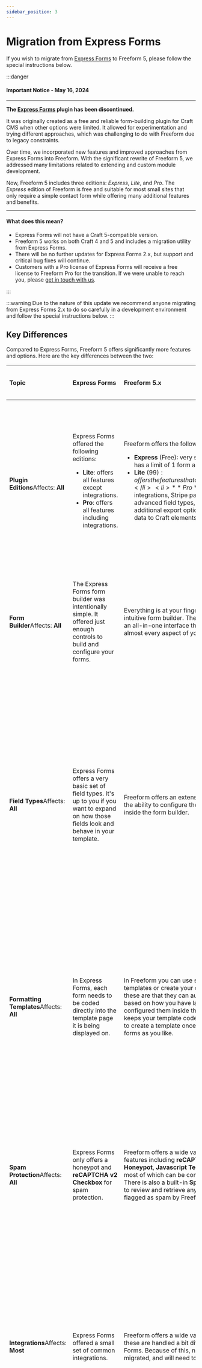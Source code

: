 ```yaml
---
sidebar_position: 3
---
```



# Migration from Express Forms

If you wish to migrate from [Express Forms](https://plugins.craftcms.com/express-forms) to Freeform 5, please follow the special instructions below.

:::danger

#### Important Notice - May 16, 2024

<hr />

**The [Express Forms](https://discontinued-docs.solspace.com/express-forms/) plugin has been discontinued.**

It was originally created as a free and reliable form-building plugin for Craft CMS when other options were limited. It allowed for experimentation and trying different approaches, which was challenging to do with Freeform due to legacy constraints.

Over time, we incorporated new features and improved approaches from Express Forms into Freeform. With the significant rewrite of Freeform 5, we addressed many limitations related to extending and custom module development.

Now, Freeform 5 includes three editions: _Express_, _Lite_, and _Pro_. The _Express_ edition of Freeform is free and suitable for most small sites that only require a simple contact form while offering many additional features and benefits.

<hr />

#### What does this mean?

- Express Forms will not have a Craft 5-compatible version.
- Freeform 5 works on both Craft 4 and 5 and includes a migration utility from Express Forms.
- There will be no further updates for Express Forms 2.x, but support and critical bug fixes will continue.
- Customers with a Pro license of Express Forms will receive a free license to Freeform Pro for the transition. If we were unable to reach you, please [get in touch with us](https://support.solspace.com/).

:::

:::warning
Due to the nature of this update we recommend anyone migrating from Express Forms 2.x to do so carefully in a development environment and follow the special instructions below.
:::

## Key Differences

Compared to Express Forms, Freeform 5 offers significantly more features and options. Here are the key differences between the two:

| <h4 class="no-margin">Topic</h4>                                                                                                                                      | <h4 class="no-margin yellow">Express Forms</h4>                                                                                                                                 | <h4 class="no-margin green">Freeform 5.x</h4>                                                                                                                                                                                                                                                                                                                                                                                                        | <h4 class="no-margin red">Required Action</h4>                                                                                                                                                                                                                                                                                                                                                                                                                                                    |
| :-------------------------------------------------------------------------------------------------------------------------------------------------------------------- | :------------------------------------------------------------------------------------------------------------------------------------------------------------------------------ | :--------------------------------------------------------------------------------------------------------------------------------------------------------------------------------------------------------------------------------------------------------------------------------------------------------------------------------------------------------------------------------------------------------------------------------------------------- | :------------------------------------------------------------------------------------------------------------------------------------------------------------------------------------------------------------------------------------------------------------------------------------------------------------------------------------------------------------------------------------------------------------------------------------------------------------------------------------------------ |
| **Plugin Editions**<span class="change-affects-text">Affects: **All**</span><div class="change-affects"><div class="change-affects-bar affects-all"></div></div>      | Express Forms offered the following editions: <ul><li>**Lite**: offers all features except integrations.</li><li>**Pro**: offers all features including integrations.</li></ul> | Freeform offers the following editions:<ul><li>**Express** (Free): very similar offerings as _Lite_, but has a limit of 1 form and up to 20 fields.</li><li>**Lite** ($99): offers the features that are necessary for most sites.</li><li>**Pro** ($149): enables integrations, Stripe payments, additional advanced field types, conditional rules logic, additional export options, mapping submission data to Craft elements and more.</li></ul> | To choose the edition that is right for you, check out the [Compare](../intro.mdx#compare) table for a complete breakdown of features for each edition. Please note that a fresh install of Freeform will likely automatically install the free _Express_ edition. You will need to [switch editions](./installing-updating.mdx#changing-editions) to enable _Lite_ or _Pro_.                                                                                                                     |
| **Form Builder**<span class="change-affects-text">Affects: **All**</span><div class="change-affects"><div class="change-affects-bar affects-all"></div></div>         | The Express Forms form builder was intentionally simple. It offered just enough controls to build and configure your forms.                                                     | Everything is at your fingertips in our elegant and intuitive form builder. The Freeform form builder is an all-in-one interface that lets you take control of almost every aspect of your forms.                                                                                                                                                                                                                                                    | Be sure to explore and take advantage of all the new options available in Freeform. Check out the [Form Builder](../forms/builder.mdx) documentation for a tour of the form builder.                                                                                                                                                                                                                                                                                                              |
| **Field Types**<span class="change-affects-text">Affects: **All**</span><div class="change-affects"><div class="change-affects-bar affects-all"></div></div>          | Express Forms offers a very basic set of field types. It's up to you if you want to expand on how those fields look and behave in your template.                                | Freeform offers an extensive set of field types and the ability to configure them more in-depth directly inside the form builder.                                                                                                                                                                                                                                                                                                                    | Your fields will be migrated to the same or similar field type in Freeform. If you wish to change any of those fields, you can simply change the field type of these directly inside the form builder. Specifically, the **Options** field type will be converted to Freeform's **Checkboxes** field type. If it should be a **Dropdown** or **Radios**, you can change it after the migration. Check out the [Fields](../forms/fields.mdx) documentation for a complete list of all field types. |
| **Formatting Templates**<span class="change-affects-text">Affects: **All**</span><div class="change-affects"><div class="change-affects-bar affects-all"></div></div> | In Express Forms, each form needs to be coded directly into the template page it is being displayed on.                                                                         | In Freeform you can use sample formatting templates or create your own. The advantage of these are that they can automatically render forms based on how you have layed out the fields and configured them inside the form builder. This also keeps your template code clean since it allows you to create a template once and reuse it for as many forms as you like.                                                                               | It's possible to manually _hard code_ your forms the way you have been in Express Forms, but we highly encourage you to check out the formatting template feature. Check out the [Formatting Templates](../templates/formatting/index.mdx) documentation for more information.                                                                                                                                                                                                                    |
| **Spam Protection**<span class="change-affects-text">Affects: **All**</span><div class="change-affects"><div class="change-affects-bar affects-all"></div></div>      | Express Forms only offers a honeypot and **reCAPTCHA v2 Checkbox** for spam protection.                                                                                         | Freeform offers a wide variety of spam protection features including **reCAPTCHA**, **hCaptcha**, **Honeypot**, **Javascript Test** and **Blocked Keywords**, most of which can be configured per form as well. There is also a built-in **Spam Folder** that allows you to review and retrieve any submissions that were flagged as spam by Freeform.                                                                                               | All spam protection controls and captchas need to be set up again in Freeform. We encourage you to consider upgrading any spam protection as well, e.g. use _reCAPTCHA v3_ instead of _reCAPTCHA v2 Checkbox_, add blocked keywords, etc. Check out the [Spam Protection](../forms/spam-protection.mdx) documentation for more information.                                                                                                                                                       |
| **Integrations**<span class="change-affects-text">Affects: **Most**</span><div class="change-affects"><div class="change-affects-bar affects-most"></div></div>       | Express Forms offered a small set of common integrations.                                                                                                                       | Freeform offers a wide variety of integrations, and these are handled a bit differently than Express Forms. Because of this, no integrations are migrated, and will need to be recreated.                                                                                                                                                                                                                                                            | The migration from Express Forms will **NOT** import any integrations. They will need to be set up again in Freeform. This includes **CRM**, **Email Marketing**, **Captchas**, etc. Check out the [Integrations](../integrations/index.mdx) documentation for a complete list of all integrations.                                                                                                                                                                                               |
| **Dynamic Recipients**<span class="change-affects-text">Affects: **Some**</span><div class="change-affects"><div class="change-affects-bar affects-some"></div></div> | To allow users to dynamically choose which admin should receive the email notification, a **Dynamic Recipients** feature was offered at the template level.                     | Freeform allows users to select which recipient(s) the form submission should be emailed to using any regular option-based field type that is configured as a **User Select** field inside the form builder. This allows for much greater power and flexibility, and allows values to be stored correctly in the database. There is also the ability to create **Conditional Notifications** inside the form builder as well.                        | The migration from Express Forms will be unable to detect any **Dynamic Recipient** setups due to them being based directly inside the template, so this **will NOT be migrated**. Please take advantage of reconfiguring these in Freeform's **User Select** or **Conditional** notification options in the form builder. Check out the [Email Notifications](../forms/email-notifications.mdx) documentation for more information.                                                              |
| **GraphQL**<span class="change-affects-text">Affects: **Few**</span><div class="change-affects"><div class="change-affects-bar affects-few"></div></div>              | No support for GraphQL.                                                                                                                                                         | Freeform supports querying form layouts and using mutations to create submissions via **GraphQL**.                                                                                                                                                                                                                                                                                                                                                   | Check out the [Headless](../headless/graphql.mdx) documentation for more information.                                                                                                                                                                                                                                                                                                                                                                                                             |

## Feature Comparison

Check out the feature comparison table below to help you determine which edition of Freeform is best for your needs.

| <h3 class="no-margin"></h3>                                                               |                         <h2 class="no-margin">Express Forms</h2>                          |                 <h2 class="edition-express no-margin">FF Express</h2>                 |                                  <h2 class="edition-lite no-margin">FF Lite</h2>                                   |                                             <h2 class="edition-pro no-margin">FF&nbsp;Pro</h2>                                             |
| :---------------------------------------------------------------------------------------- | :---------------------------------------------------------------------------------------: | :-----------------------------------------------------------------------------------: | :----------------------------------------------------------------------------------------------------------------: | :----------------------------------------------------------------------------------------------------------------------------------------: |
| Price                                                                                     |                                   **Free / $49 (Pro)**                                    |                     **<span class="edition-express">Free</span>**                     |                                     **<span class="edition-lite">$99</span>**                                      |                                                 **<span class="edition-pro">$149</span>**                                                  |
| Compatibility<br /><small>_The same 5.x version works on both Craft 5.x and 4.x._</small> |                                         Craft 4.x                                         |           <span class="edition-express">Craft&nbsp;5+, Craft&nbsp;4+</span>           |                           <span class="edition-lite">Craft&nbsp;5+, Craft&nbsp;4+</span>                           |                                     <span class="edition-pro">Craft&nbsp;5+,&nbsp;Craft&nbsp;4+</span>                                     |
| Works on [Craft Cloud](https://craftcms.com/cloud)                                        |                            <span class="compare-none">✕</span>                            |                        <span class="edition-express">✓</span>                         |                                        <span class="edition-lite">✓</span>                                         |                                                     <span class="edition-pro">✓</span>                                                     |
| Popular Framework Examples                                                                |                                             ✓                                             |                        <span class="edition-express">✓</span>                         |                                        <span class="edition-lite">✓</span>                                         |                                                     <span class="edition-pro">✓</span>                                                     |
| Automated Templating                                                                      |                                             ✓                                             |                        <span class="edition-express">✓</span>                         |                                        <span class="edition-lite">✓</span>                                         |                                                     <span class="edition-pro">✓</span>                                                     |
| Intuitive Drag & Drop Form Builder                                                        |                               ✓ <small>(Simplified)</small>                               |                        <span class="edition-express">✓</span>                         |                                        <span class="edition-lite">✓</span>                                         |                                                     <span class="edition-pro">✓</span>                                                     |
| Customize the display of Field types                                                      |                            <span class="compare-none">✕</span>                            |                          <span class="compare-none">✕</span>                          |                                        <span class="compare-none">✕</span>                                         |                                                     <span class="edition-pro">✓</span>                                                     |
| Multi-page Forms                                                                          |                            <span class="compare-none">✕</span>                            |                          <span class="compare-none">✕</span>                          |                                        <span class="edition-lite">✓</span>                                         |                                                     <span class="edition-pro">✓</span>                                                     |
| Save & Continue Form Later                                                                |                            <span class="compare-none">✕</span>                            |                          <span class="compare-none">✕</span>                          |                                        <span class="compare-none">✕</span>                                         |                                                     <span class="edition-pro">✓</span>                                                     |
| Conditional Rules Logic                                                                   |                            <span class="compare-none">✕</span>                            |                          <span class="compare-none">✕</span>                          |                                        <span class="compare-none">✕</span>                                         |                                                     <span class="edition-pro">✓</span>                                                     |
| Built-in AJAX                                                                             |                            <span class="compare-none">✕</span>                            |                        <span class="edition-express">✓</span>                         |                                        <span class="edition-lite">✓</span>                                         |                                                     <span class="edition-pro">✓</span>                                                     |
| Store, View and Edit Submissions                                                          |                                             ✓                                             |                        <span class="edition-express">✓</span>                         |                                        <span class="edition-lite">✓</span>                                         |                                                     <span class="edition-pro">✓</span>                                                     |
| Field Encryption                                                                          |                            <span class="compare-none">✕</span>                            |                          <span class="compare-none">✕</span>                          |                                        <span class="compare-none">✕</span>                                         |                                                     <span class="edition-pro">✓</span>                                                     |
| Edit Submissions on Front End                                                             |                            <span class="compare-none">✕</span>                            |                          <span class="compare-none">✕</span>                          |                                        <span class="compare-none">✕</span>                                         |                                                     <span class="edition-pro">✓</span>                                                     |
| GDPR Compliant                                                                            |                                             ✓                                             |                        <span class="edition-express">✓</span>                         |                                        <span class="edition-lite">✓</span>                                         |                                                     <span class="edition-pro">✓</span>                                                     |
| Site Filtering for Forms and Submissions                                                  |                            <span class="compare-none">✕</span>                            |                          <span class="compare-none">✕</span>                          |                                        <span class="compare-none">✕</span>                                         |                                                     <span class="edition-pro">✓</span>                                                     |
| Automatically Purge Submission Data                                                       |                            <span class="compare-none">✕</span>                            |                          <span class="compare-none">✕</span>                          |                                        <span class="compare-none">✕</span>                                         |                                                     <span class="edition-pro">✓</span>                                                     |
| Automatically Purge Spam Submission Data                                                  |                            <span class="compare-none">✕</span>                            |                          <span class="compare-none">✕</span>                          |                                        <span class="edition-lite">✓</span>                                         |                                                     <span class="edition-pro">✓</span>                                                     |
| Email Notifications                                                                       |               <span>Admin, Email Field, User Select, Template-based</span>                | <span class="edition-express">Admin, Email Field, User-Defined, Template-based</span> |          <span class="edition-lite">Admin, User Select, Email Field, User-Defined, Template-based</span>           |                <span class="edition-pro">Admin, Conditional, User Select, Email Field, User-Defined, Template-based</span>                 |
| Email Alert of Failed Email Notifications                                                 |                            <span class="compare-none">✕</span>                            |                          <span class="compare-none">✕</span>                          |                                        <span class="edition-lite">✓</span>                                         |                                                     <span class="edition-pro">✓</span>                                                     |
| Weekly/Daily Digest Emails                                                                |                            <span class="compare-none">✕</span>                            |                          <span class="compare-none">✕</span>                          |                                        <span class="edition-lite">✓</span>                                         |                                                     <span class="edition-pro">✓</span>                                                     |
| Exporting of Data                                                                         |                                         Basic CSV                                         |                    <span class="edition-express">Basic CSV</span>                     |                                    <span class="edition-lite">Basic CSV</span>                                     |                                        <span class="edition-pro">Excel, CSV, XML, JSON, Text</span>                                        |
| Export Profiles (pre-configured)                                                          |                            <span class="compare-none">✕</span>                            |                          <span class="compare-none">✕</span>                          |                                        <span class="compare-none">✕</span>                                         |                                                     <span class="edition-pro">✓</span>                                                     |
| Export Email Notifications                                                                |                            <span class="compare-none">✕</span>                            |                          <span class="compare-none">✕</span>                          |                                        <span class="compare-none">✕</span>                                         |                                                     <span class="edition-pro">✓</span>                                                     |
| Attach Forms to Entries                                                                   |                            <span class="compare-none">✕</span>                            |                          <span class="edition-lite">✓</span>                          |                                        <span class="edition-lite">✓</span>                                         |                                                     <span class="edition-pro">✓</span>                                                     |
| Attach Submissions to Entries                                                             |                            <span class="compare-none">✕</span>                            |                          <span class="compare-none">✕</span>                          |                                        <span class="compare-none">✕</span>                                         |                                                     <span class="edition-pro">✓</span>                                                     |
| Number of Forms                                                                           |                                         Unlimited                                         |                        <span class="edition-express">1</span>                         |                                    <span class="edition-lite">Unlimited</span>                                     |                                                 <span class="edition-pro">Unlimited</span>                                                 |
| Number of Fields                                                                          |                                         Unlimited                                         |                     <span class="edition-express">Up to 20</span>                     |                                    <span class="edition-lite">Unlimited</span>                                     |                                                 <span class="edition-pro">Unlimited</span>                                                 |
| Custom Statuses                                                                           |                            <span class="compare-none">✕</span>                            |                        <span class="edition-express">✓</span>                         |                                        <span class="edition-lite">✓</span>                                         |                                                     <span class="edition-pro">✓</span>                                                     |
| Basic Field Types                                                                         | ✓<br /><small>Includes an _Options_ field instead of Dropdown, Checkboxes, Radios</small> |                        <span class="edition-express">✓</span>                         |                                        <span class="edition-lite">✓</span>                                         |                                                     <span class="edition-pro">✓</span>                                                     |
| Premium Field Types                                                                       |                            <span class="compare-none">✕</span>                            |                          <span class="compare-none">✕</span>                          |                                        <span class="compare-none">✕</span>                                         |                                                     <span class="edition-pro">✓</span>                                                     |
| Build Custom Field Types                                                                  |                            <span class="compare-none">✕</span>                            |                        <span class="edition-express">✓</span>                         |                                        <span class="edition-lite">✓</span>                                         |                                                     <span class="edition-pro">✓</span>                                                     |
| Populate Fields with Element Data or Predefined Options                                   |                            <span class="compare-none">✕</span>                            |                          <span class="compare-none">✕</span>                          |                                        <span class="edition-lite">✓</span>                                         |                                                     <span class="edition-pro">✓</span>                                                     |
| Surveys & Polls Reporting                                                                 |                            <span class="compare-none">✕</span>                            |                          <span class="compare-none">✕</span>                          |                                        <span class="compare-none">✕</span>                                         |                                                     <span class="edition-pro">✓</span>                                                     |
| Limited Users (form builder permissions)                                              |                            <span class="compare-none">✕</span>                            |                          <span class="compare-none">✕</span>                          |                                        <span class="compare-none">✕</span>                                         |                                                     <span class="edition-pro">✓</span>                                                     |
| Set Defaults and/or Lock Form Builder Settings                                            |                            <span class="compare-none">✕</span>                            |                        <span class="edition-express">✓</span>                         |                                        <span class="edition-lite">✓</span>                                         |                                                     <span class="edition-pro">✓</span>                                                     |
| Limit Form to 1 Submission per User                                                       |                            <span class="compare-none">✕</span>                            |                          <span class="compare-none">✕</span>                          |                                        <span class="compare-none">✕</span>                                         |                                                     <span class="edition-pro">✓</span>                                                     |
| Limit Number of Submissions per Form                                                      |                            <span class="compare-none">✕</span>                            |                          <span class="compare-none">✕</span>                          |                                        <span class="compare-none">✕</span>                                         |                                                     <span class="edition-pro">✓</span>                                                     |
| Set a Close Date per Form                                                                 |                            <span class="compare-none">✕</span>                            |                          <span class="compare-none">✕</span>                          |                                        <span class="edition-lite">✓</span>                                         |                                                     <span class="edition-pro">✓</span>                                                     |
| Automatically Store Logged In User ID on Submissions                                      |                            <span class="compare-none">✕</span>                            |                        <span class="edition-express">✓</span>                         |                                        <span class="edition-lite">✓</span>                                         |                                                     <span class="edition-pro">✓</span>                                                     |
| Map Submission Data to Craft Elements                                                     |                            <span class="compare-none">✕</span>                            |                          <span class="compare-none">✕</span>                          |                                        <span class="compare-none">✕</span>                                         |                                                     <span class="edition-pro">✓</span>                                                     |
| Edit Other Craft Elements                                                                 |                            <span class="compare-none">✕</span>                            |                          <span class="compare-none">✕</span>                          |                                        <span class="compare-none">✕</span>                                         |                                                     <span class="edition-pro">✓</span>                                                     |
| Relate Submissions to Craft Elements                                                      |                            <span class="compare-none">✕</span>                            |                          <span class="compare-none">✕</span>                          |                                        <span class="compare-none">✕</span>                                         |                                                     <span class="edition-pro">✓</span>                                                     |
| Honeypot Test (Spam)                                                                      |                                             ✓                                             |                        <span class="edition-express">✓</span>                         |                                        <span class="edition-lite">✓</span>                                         |                                                     <span class="edition-pro">✓</span>                                                     |
| Javascript Test (Spam)                                                                    |                            <span class="compare-none">✕</span>                            |                          <span class="compare-none">✕</span>                          |                                        <span class="edition-lite">✓</span>                                         |                                                     <span class="edition-pro">✓</span>                                                     |
| Spam Folder                                                                               |                            <span class="compare-none">✕</span>                            |                        <span class="edition-express">✓</span>                         |                                        <span class="edition-lite">✓</span>                                         |                                                     <span class="edition-pro">✓</span>                                                     |
| Spam Blocking                                                                             |                            <span class="compare-none">✕</span>                            |                        <span class="edition-express">✓</span>                         |                                        <span class="edition-lite">✓</span>                                         |                                                     <span class="edition-pro">✓</span>                                                     |
| Captchas                                                                                  |                                reCAPTCHA v2&nbsp;Checkbox                                 |            <span class="edition-express">reCAPTCHA v2&nbsp;Checkbox</span>            | <span class="edition-lite">reCAPTCHA v2 Checkbox or Invisible, reCAPTCHA v3, hCaptcha Checkbox or Invisible</span> |             <span class="edition-pro">reCAPTCHA v2 Checkbox or Invisible, reCAPTCHA v3, hCaptcha Checkbox or Invisible</span>              |
| Email Marketing Integrations                                                              |             <span>Mailchimp, Campaign Monitor, Constant Contact (Pro)</span>              |                          <span class="compare-none">✕</span>                          |                                        <span class="compare-none">✕</span>                                         |        <span class="edition-pro">Mailchimp, Campaign Monitor, Constant Contact, ActiveCampaign, Dotdigital, Campaign plugin</span>         |
| CRM Integrations                                                                          |                          <span>Salesforce, HubSpot (Pro)</span>                           |                          <span class="compare-none">✕</span>                          |                                        <span class="compare-none">✕</span>                                         | <span class="edition-pro">Salesforce, Pardot, HubSpot, ActiveCampaign, Pipedrive, Zoho CRM, Keap, Insightly, SharpSpring, Freshdesk</span> |
| Webhooks Integrations                                                                     |                            <span class="compare-none">✕</span>                            |                          <span class="compare-none">✕</span>                          |                                        <span class="compare-none">✕</span>                                         |                                          <span class="edition-pro">Slack, Zapier, generic</span>                                           |
| Other Integrations                                                                        |                            <span class="compare-none">✕</span>                            |                          <span class="compare-none">✕</span>                          |                                        <span class="compare-none">✕</span>                                         |                                               <span class="edition-pro">Google Sheets</span>                                               |
| POST Forwarding                                                                           |                            <span class="compare-none">✕</span>                            |                          <span class="compare-none">✕</span>                          |                                        <span class="compare-none">✕</span>                                         |                                                     <span class="edition-pro">✓</span>                                                     |
| GraphQL Support                                                                           |                            <span class="compare-none">✕</span>                            |                          <span class="compare-none">✕</span>                          |                                        <span class="edition-lite">✓</span>                                         |                                                     <span class="edition-pro">✓</span>                                                     |
| Stripe Payments                                                                           |                            <span class="compare-none">✕</span>                            |                          <span class="compare-none">✕</span>                          |                                        <span class="compare-none">✕</span>                                         |                                                     <span class="edition-pro">✓</span>                                                     |
| Dashboard Widgets                                                                         |                            <span class="compare-none">✕</span>                            |                          <span class="compare-none">✕</span>                          |                                        <span class="compare-none">✕</span>                                         |                                                     <span class="edition-pro">✓</span>                                                     |
| Important Update Warnings & Notices                                                       |                            <span class="compare-none">✕</span>                            |                        <span class="edition-express">✓</span>                         |                                        <span class="edition-lite">✓</span>                                         |                                                     <span class="edition-pro">✓</span>                                                     |
| Translatable                                                                              |                                             ✓                                             |                        <span class="edition-express">✓</span>                         |                                        <span class="edition-lite">✓</span>                                         |                                                     <span class="edition-pro">✓</span>                                                     |
| Rename Plugin                                                                             |                                          ✓ (Pro)                                          |                          <span class="compare-none">✕</span>                          |                                        <span class="compare-none">✕</span>                                         |                                                     <span class="edition-pro">✓</span>                                                     |

## Running the Migration

:::danger
Be sure to back up your site files and database before proceeding.
:::

<VerticalStepWrapper>
<StepMarkdown>
### Install Freeform 5

[Install Freeform 5](./installing-updating.mdx) while on Craft 4 if you haven't already done so.

:::info
If you plan to upgrade from Craft 4 to Craft 5, we strongly recommend running this migration while still on Craft 4, as there is no Craft 5-compatible version of Express Forms. Freeform 5 is compatible with both Craft 4 and Craft 5.
:::

</StepMarkdown>
<StepMarkdown>
### Go to the Migration utility

1. Go to the **Import / Export** section in the Freeform control panel.
2. In the left column, click on **Migrate from Express Forms**. It will appear as long as Express Forms is currently installed.

</StepMarkdown>
<StepMarkdown>
### Run the Migration utility

1. Go to the **Import / Export** section in the Freeform control panel.
2. In the left column, click on **Migrate from Express Forms**. It will appear as long as Express Forms is currently installed.
3. Select which forms, notification templates and submission sets you'd like to import.
4. Choose the behavior the import should observe if it runs into forms and notification templates with the same name in Freeform.
   - There currently is no duplicate submission detection options at this point.

<Photo
  img={require('@site/static/img/craft/freeform/v5/cp/import-express-forms.png')}
  alt="Express Forms migration utility"
/>

</StepMarkdown>
<StepMarkdown>

### Cleanup

There will almost certainly be some amount of cleanup required for every site.

- Review the [key differences](#key-differences) table above and make any necessary or recommended changes.
- Review and update all Freeform settings, submission data and forms in the form builder.
- Review and update your templates and formatting templates (if you have any custom ones) and ensure that everything works correctly and any necessary updates are made.

</StepMarkdown>

</VerticalStepWrapper>
